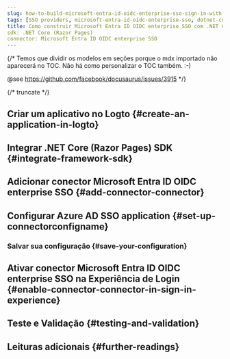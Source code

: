 ```yaml
---
slug: how-to-build-microsoft-entra-id-oidc-enterprise-sso-sign-in-with-dotnet-core-razor-pages-and-logto
tags: [SSO providers, microsoft-entra-id-oidc-enterprise-sso, dotnet-core-razor-pages, c#, SAML authentication, enterprise login, SSO login]
title: Como construir Microsoft Entra ID OIDC enterprise SSO com .NET Core (Razor Pages)
sdk: .NET Core (Razor Pages)
connector: Microsoft Entra ID OIDC enterprise SSO
---
```


{/*
  Temos que dividir os modelos em seções porque o mdx importado não aparecerá no TOC.
  Não há como personalizar o TOC também. :-)

  @see https://github.com/facebook/docusaurus/issues/3915
*/}




{/* truncate */}

<Intro connector={connector} sdk=".NET Core (Razor Pages)" link="https://learn.microsoft.com/aspnet/core/razor-pages" />

## Criar um aplicativo no Logto \{#create-an-application-in-logto}

<CreateApplication type="Aplicativo web tradicional" framework=".NET Core (Razor Pages)" />

## Integrar .NET Core (Razor Pages) SDK \{#integrate-framework-sdk}

<IntegrateSdk />

## Adicionar conector Microsoft Entra ID OIDC enterprise SSO \{#add-connector-connector}

<AddSsoConnector framework=".NET Core (Razor Pages)" />

## Configurar Azure AD SSO application \{#set-up-connectorconfigname}

<ConnectorGuide />

### Salvar sua configuração \{#save-your-configuration}

<SaveYourConfiguration connector={connector} />

## Ativar conector Microsoft Entra ID OIDC enterprise SSO na Experiência de Login \{#enable-connector-connector-in-sign-in-experience}

<EnableSsoConnector />

## Teste e Validação \{#testing-and-validation}

<TestingAndValidation connector={connector} sdk=".NET Core (Razor Pages)" />

## Leituras adicionais \{#further-readings}

<FurtherReadings />